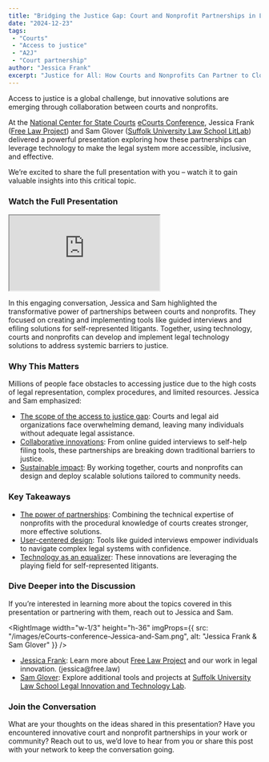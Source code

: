 ```yaml
---
title: "Bridging the Justice Gap: Court and Nonprofit Partnerships in Legal Technology"
date: "2024-12-23"
tags:
 - "Courts"
 - "Access to justice"
 - "A2J"
 - "Court partnership"
author: "Jessica Frank"
excerpt: "Justice for All: How Courts and Nonprofits Can Partner to Close the Justice Gap with Technology. Watch the eCourts talk!"
---
```


<p className="lead">
Access to justice is a global challenge, but innovative solutions are emerging through collaboration between courts
and nonprofits.
</p>

At the <a href="https://www.ncsc.org/">National Center for State Courts</a>
<a href="https://e-courts.org/">eCourts Conference</a>, Jessica Frank (<a href="https://free.law">Free Law Project</a>) and Sam Glover (<a href="https://suffolklitlab.org/">Suffolk University Law School LitLab</a>) delivered a powerful
presentation exploring how these partnerships can leverage technology to make the legal system more accessible, inclusive, and effective.

We’re excited to share the full presentation with you – watch it to gain valuable insights into this critical topic.

### Watch the Full Presentation

<div style={{padding: "56.25% 0 0 0", position: "relative"}}>
  <iframe
    src="https://player.vimeo.com/video/1038971670?badge=0&amp;autopause=0&amp;player_id=0&amp;app_id=58479"
    allow="autoplay; fullscreen; picture-in-picture; clipboard-write"
    style={{position: "absolute", top: 0, left: 0, width: "100%", height: "100%"}}
    title="Building Access to Justice Infrastructure">
  </iframe>
</div>
<script src="https://player.vimeo.com/api/player.js"></script>

In this engaging conversation, Jessica and Sam highlighted the transformative power of partnerships between courts and
nonprofits. They focused on creating and implementing tools like guided interviews and efiling solutions for
self-represented litigants. Together, using technology, courts and nonprofits can develop and implement legal technology
solutions to address systemic barriers to justice.

### Why This Matters

Millions of people face obstacles to accessing justice due to the high costs of legal representation, complex
procedures, and limited resources. Jessica and Sam emphasized:
<ul>
  <li><u>The scope of the access to justice gap</u>: Courts and legal aid organizations face overwhelming demand,
    leaving many individuals without adequate legal assistance.</li>
  <li><u>Collaborative innovations</u>: From online guided interviews to self-help filing tools, these partnerships
    are breaking down traditional barriers to justice.</li>
  <li><u>Sustainable impact</u>: By working together, courts and nonprofits can design and deploy scalable solutions
    tailored to community needs.</li>
</ul>

### Key Takeaways

<ul>
  <li><u>The power of partnerships</u>: Combining the technical expertise of nonprofits with the procedural knowledge
    of courts creates stronger, more effective solutions.</li>
  <li><u>User-centered design</u>: Tools like guided interviews empower individuals to navigate complex legal systems
    with confidence.</li>
  <li><u>Technology as an equalizer</u>: These innovations are leveraging the playing field for self-represented
    litigants.</li>
</ul>

### Dive Deeper into the Discussion

If you’re interested in learning more about the topics covered in this presentation or partnering with them, reach out
to Jessica and Sam.

<RightImage
  width="w-1/3"
  height="h-36"
  imgProps={{
    src: "/images/eCourts-conference-Jessica-and-Sam.png",
    alt: "Jessica Frank & Sam Glover"
  }}
/>

<ul>
  <li>
    <a href="https://free.law/team/">Jessica Frank</a>: Learn more about <a href="https://free.law">Free Law Project</a>
    and our work in legal innovation. (jessica@free.law)
  </li>
  <li>
    <a href="https://suffolklitlab.org/team/#sam-glover">Sam Glover</a>: Explore additional tools and projects at
    <a href="https://suffolklitlab.org/">Suffolk University Law School Legal Innovation and Technology Lab</a>.
  </li>
</ul>

### Join the Conversation

What are your thoughts on the ideas shared in this presentation? Have you encountered innovative court and nonprofit
partnerships in your work or community? Reach out to us, we’d love to hear from you or share this post with your
network to keep the conversation going.
